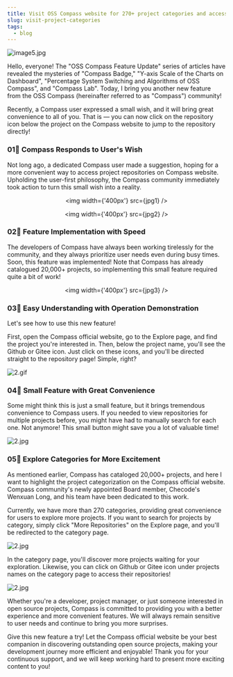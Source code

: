 ```yaml
---
title: Visit OSS Compass website for 270+ project categories and access the repositories with just one-click, saving you time and efforts!
slug: visit-project-categories
tags:
  - blog
---
```



![image5.jpg](media/report-en.png)

<!--truncate-->

Hello, everyone! The "OSS Compass Feature Update" series of articles have revealed the mysteries of "Compass Badge," "Y-axis Scale of the Charts on Dashboard", "Percentage System Switching and Algorithms of OSS Compass", and "Compass Lab". Today, I bring you another new feature from the OSS Compass (hereinafter referred to as "Compass") community!

Recently, a Compass user expressed a small wish, and it will bring great convenience to all of you. That is — you can now click on the repository icon below the project on the Compass website to jump to the repository directly!

### 01🌟 Compass Responds to User's Wish

Not long ago, a dedicated Compass user made a suggestion, hoping for a more convenient way to access project repositories on Compass website. Upholding the user-first philosophy, the Compass community immediately took action to turn this small wish into a reality.

<center>

<img width={'400px'} src={jpg1} />

<img width={'400px'} src={jpg2} />

</center>

### 02🌟 Feature Implementation with Speed

The developers of Compass have always been working tirelessly for the community, and they always prioritize user needs even during busy times. Soon, this feature was implemented! Note that Compass has already catalogued 20,000+ projects, so implementing this small feature required quite a bit of work!

<center>

<img width={'400px'} src={jpg3} />

</center>

### 03🌟 Easy Understanding with Operation Demonstration

Let's see how to use this new feature!

First, open the Compass official website, go to the Explore page, and find the project you're interested in. Then, below the project name, you'll see the Github or Gitee icon. Just click on these icons, and you'll be directed straight to the repository page! Simple, right?

![2.gif](media/1.gif)

### 04🌟 Small Feature with Great Convenience

Some might think this is just a small feature, but it brings tremendous convenience to Compass users. If you needed to view repositories for multiple projects before, you might have had to manually search for each one. Not anymore! This small button might save you a lot of valuable time!

![2.jpg](media/4.png)

### 05🌟 Explore Categories for More Excitement

As mentioned earlier, Compass has cataloged 20,000+ projects, and here I want to highlight the project categorization on the Compass official website. Compass community's newly appointed Board member, Checode's Wenxuan Long, and his team have been dedicated to this work.

Currently, we have more than 270 categories, providing great convenience for users to explore more projects. If you want to search for projects by category, simply click "More Repositories" on the Explore page, and you'll be redirected to the category page.

![2.jpg](media/6.jpg)

In the category page, you'll discover more projects waiting for your exploration. Likewise, you can click on Github or Gitee icon under projects names on the category page to access their repositories!

![2.jpg](media/5.png)

Whether you're a developer, project manager, or just someone interested in open source projects, Compass is committed to providing you with a better experience and more convenient features. We will always remain sensitive to user needs and continue to bring you more surprises.

Give this new feature a try! Let the Compass official website be your best companion in discovering outstanding open source projects, making your development journey more efficient and enjoyable! Thank you for your continuous support, and we will keep working hard to present more exciting content to you!
